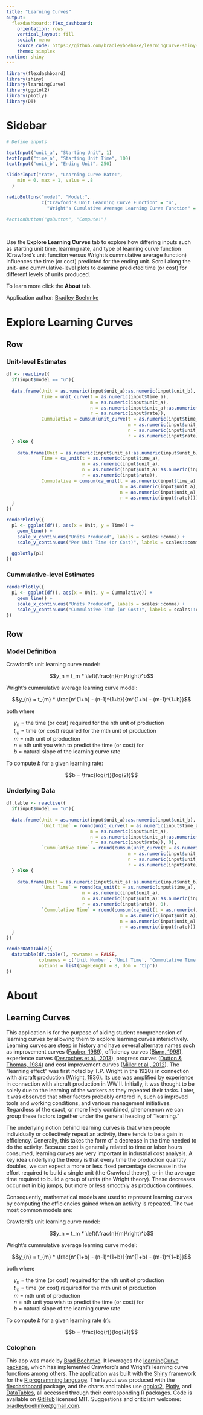```yaml
---
title: "Learning Curves"
output: 
  flexdashboard::flex_dashboard:
    orientation: rows
    vertical_layout: fill
    social: menu
    source_code: https://github.com/bradleyboehmke/learningCurve-shiny-app
    theme: simplex
runtime: shiny
---
```


```r
library(flexdashboard)
library(shiny)
library(learningCurve)
library(ggplot2)
library(plotly)
library(DT)
```


Sidebar {.sidebar}
======================================================================

```r

# Define inputs

textInput("unit_a", "Starting Unit", 1)
textInput("time_a", "Starting Unit Time", 100)
textInput("unit_b", "Ending Unit", 250)

sliderInput("rate", "Learning Curve Rate:",
    min = 0, max = 1, value = .8
  )

radioButtons("model", "Model:",
             c("Crawford's Unit Learning Curve Function" = "u",
               "Wright's Cumulative Average Learning Curve Function" = "ca"))

#actionButton("goButton", "Compute!")

```

<br>

Use the __Explore Learning Curves__ tab to explore how differing inputs such as starting unit time, learning rate, and type of learning curve function (Crawford's unit function versus Wright's cummulative average function) influences the time (or cost) predicted for the ending unit. Scroll along the unit- and cummulative-level plots to examine predicted time (or cost) for different levels of units produced.  

To learn more click the __About__ tab.  

Application author: [Bradley Boehmke](http://bradleyboehmke.github.io/)


Explore Learning Curves
======================================================================

Row
-----------------------------------------------------------------------

### Unit-level Estimates

```r

df <- reactive({
  if(input$model == "u"){
    
  data.frame(Unit = as.numeric(input$unit_a):as.numeric(input$unit_b),
             Time = unit_curve(t = as.numeric(input$time_a),
                               m = as.numeric(input$unit_a),
                               n = as.numeric(input$unit_a):as.numeric(input$unit_b),
                               r = as.numeric(input$rate)),
             Cummulative = cumsum(unit_curve(t = as.numeric(input$time_a),
                                             m = as.numeric(input$unit_a),
                                             n = as.numeric(input$unit_a):as.numeric(input$unit_b),
                                             r = as.numeric(input$rate))))
  } else {
    
    data.frame(Unit = as.numeric(input$unit_a):as.numeric(input$unit_b),
             Time = ca_unit(t = as.numeric(input$time_a),
                            m = as.numeric(input$unit_a),
                            n = as.numeric(input$unit_a):as.numeric(input$unit_b),
                            r = as.numeric(input$rate)),
             Cummulative = cumsum(ca_unit(t = as.numeric(input$time_a), 
                                          m = as.numeric(input$unit_a),
                                          n = as.numeric(input$unit_a):as.numeric(input$unit_b), 
                                          r = as.numeric(input$rate))))
  }
})
```


```r

renderPlotly({
  p1 <- ggplot(df(), aes(x = Unit, y = Time)) +
    geom_line() +
    scale_x_continuous("Units Produced", labels = scales::comma) +
    scale_y_continuous("Per Unit Time (or Cost)", labels = scales::comma)
  
  ggplotly(p1)
})
```

### Cummulative-level Estimates

```r

renderPlotly({
  p1 <- ggplot(df(), aes(x = Unit, y = Cummulative)) +
    geom_line() +
    scale_x_continuous("Units Produced", labels = scales::comma) +
    scale_y_continuous("Cummulative Time (or Cost)", labels = scales::comma)
})
```

Row
-----------------------------------------------------------------------

### Model Definition

Crawford's unit learning curve model:

$$y_n = t_m * \left(\frac{n}{m}\right)^b$$

Wright's cummulative average learning curve model:

$$y_{n} = t_{m} * \frac{n^{1+b} - (n-1)^{1+b}}{m^{1+b} - (m-1)^{1+b}}$$

both where

&nbsp;&nbsp;&nbsp;&nbsp; $y_n$ = the time (or cost) required for the nth unit of production <br>
&nbsp;&nbsp;&nbsp;&nbsp; $t_{m}$ = time (or cost) required for the mth unit of production <br> 
&nbsp;&nbsp;&nbsp;&nbsp; *m* = mth unit of production <br>
&nbsp;&nbsp;&nbsp;&nbsp; *n* = nth unit you wish to predict the time (or cost) for <br>
&nbsp;&nbsp;&nbsp;&nbsp; *b* = natural slope of the learning curve rate <br>


To compute *b* for a given learning rate:
  
$$b = \frac{log(r)}{log(2)}$$





### Underlying Data

```r
df.table <- reactive({
  if(input$model == "u"){
    
  data.frame(Unit = as.numeric(input$unit_a):as.numeric(input$unit_b),
             `Unit Time` = round(unit_curve(t = as.numeric(input$time_a),
                               m = as.numeric(input$unit_a),
                               n = as.numeric(input$unit_a):as.numeric(input$unit_b),
                               r = as.numeric(input$rate)), 0),
             `Cummulative Time` = round(cumsum(unit_curve(t = as.numeric(input$time_a),
                                             m = as.numeric(input$unit_a),
                                             n = as.numeric(input$unit_a):as.numeric(input$unit_b),
                                             r = as.numeric(input$rate))), 0))
  } else {
    
    data.frame(Unit = as.numeric(input$unit_a):as.numeric(input$unit_b),
             `Unit Time` = round(ca_unit(t = as.numeric(input$time_a),
                            m = as.numeric(input$unit_a),
                            n = as.numeric(input$unit_a):as.numeric(input$unit_b),
                            r = as.numeric(input$rate)), 0),
             `Cummulative Time` = round(cumsum(ca_unit(t = as.numeric(input$time_a), 
                                          m = as.numeric(input$unit_a),
                                          n = as.numeric(input$unit_a):as.numeric(input$unit_b), 
                                          r = as.numeric(input$rate))), 0))
  }
})

renderDataTable({
  datatable(df.table(), rownames = FALSE,
            colnames = c('Unit Number', 'Unit Time', 'Cummulative Time'),
            options = list(pageLength = 8, dom = 'tip'))
})
```







About
======================================================================

<h2> Learning Curves </h2>

This application is for the purpose of aiding student comprehension of learning curves by allowing them to explore learning curves interactively. Learning curves are steep in history and have several alternate names such as improvement curves ([Fauber, 1989](http://search.proquest.com/openview/4192c8b3f2e14c8a64ac5c118883aede/1.pdf?pq-origsite=gscholar&cbl=36911)), efficiency curves ([Biørn, 1998](http://link.springer.com/article/10.1007/BF01205997)), experience curves ([Desroches et al., 2013](http://www.sciencedirect.com/science/article/pii/S0301421512008488)), progress curves ([Dutton & Thomas, 1984](https://www.jstor.org/stable/258437?seq=1#page_scan_tab_contents)) and cost improvement curves ([Miller et al., 2012](http://www.tandfonline.com/doi/abs/10.1080/1941658X.2012.682943)). The "learning effect" was first noted by T.P. Wright in the 1920s in connection with aircraft production ([Wright, 1936](http://arc.aiaa.org/doi/abs/10.2514/8.155)). Its use was amplified by experience in connection with aircraft production in WW II. Initially, it was thought to be solely due to the learning of the workers as they repeated their tasks. Later, it was observed that other factors probably entered in, such as improved tools and working conditions, and various management initiatives. Regardless of the exact, or more likely combined, phenomenon we can group these factors together under the general heading of “learning.”

The underlying notion behind learning curves is that when people individually or collectively repeat an activity, there tends to be a gain in efficiency. Generally, this takes the form of a decrease in the time needed to do the activity. Because cost is generally related to time or labor hours consumed, learning curves are very important in industrial cost analysis. A key idea underlying the theory is that every time the production quantity doubles, we can expect a more or less fixed percentage decrease in the effort required to build a single unit (the Crawford theory), or in the average time required to build a group of units (the Wright theory). These decreases occur not in big jumps, but more or less smoothly as production continues.
  
Consequently, mathematical models are used to represent learning curves by computing the efficiencies gained when an activity is repeated.  The two most common models are:

Crawford's unit learning curve model:

$$y_n = t_m * \left(\frac{n}{m}\right)^b$$

Wright's cummulative average learning curve model:

$$y_{n} = t_{m} * \frac{n^{1+b} - (n-1)^{1+b}}{m^{1+b} - (m-1)^{1+b}}$$

both where

&nbsp;&nbsp;&nbsp;&nbsp; $y_n$ = the time (or cost) required for the nth unit of production <br>
&nbsp;&nbsp;&nbsp;&nbsp; $t_{m}$ = time (or cost) required for the mth unit of production <br> 
&nbsp;&nbsp;&nbsp;&nbsp; *m* = mth unit of production <br>
&nbsp;&nbsp;&nbsp;&nbsp; *n* = nth unit you wish to predict the time (or cost) for <br>
&nbsp;&nbsp;&nbsp;&nbsp; *b* = natural slope of the learning curve rate <br>


To compute *b* for a given learning rate (r):
  
$$b = \frac{log(r)}{log(2)}$$

<h3> Colophon </h3>

This app was made by [Brad Boehmke](http://bradleyboehmke.github.io). It leverages the [learningCurve package](https://cran.r-project.org/web/packages/learningCurve/index.html), which has implemented Crawford's and Wright's learning curve functions among others. The application was built with the [Shiny](http://shiny.rstudio.com) framework for the [R programming language](https://www.r-project.org/). The layout was produced with the [flexdashboard](http://rstudio.github.io/flexdashboard/index.html) package, and the charts and tables use [ggplot2](http://ggplot2.org/), [Plotly](http://plot.ly), and [DataTables](https://rstudio.github.io/DT/), all accessed through their corresponding R packages.  Code is available on [GitHub](https://github.com/bradleyboehmke/learningCurve-shiny-app) licensed MIT. Suggestions and criticism welcome: [bradleyboehmke@gmail.com](mailto:bradleyboehmke.com).

<br>
<br>

